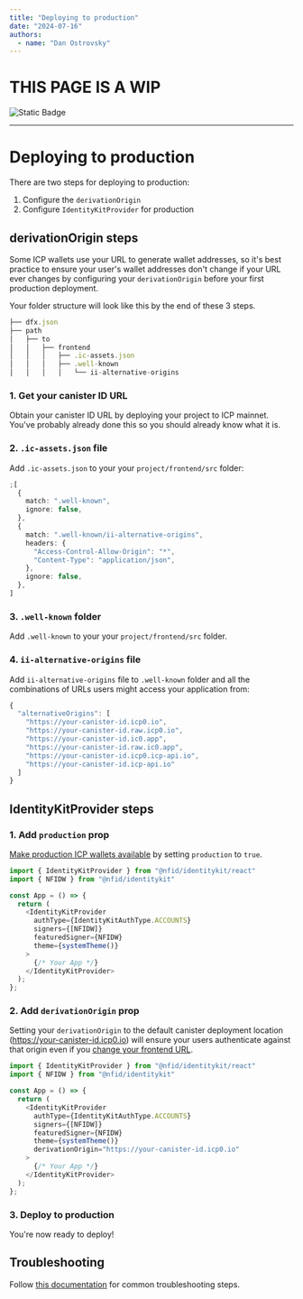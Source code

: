 ```yaml
---
title: "Deploying to production"
date: "2024-07-16"
authors:
  - name: "Dan Ostrovsky"
---
```


# THIS PAGE IS A WIP

![Static Badge](https://img.shields.io/badge/status-wip-red)

---

# Deploying to production

There are two steps for deploying to production:

1. Configure the `derivationOrigin`
2. Configure `IdentityKitProvider` for production

## derivationOrigin steps

Some ICP wallets use your URL to generate wallet addresses, so it's best practice to ensure your
user's wallet addresses don't change if your URL ever changes by configuring your `derivationOrigin`
before your first production deployment.

Your folder structure will look like this by the end of these 3 steps.

```typescript
├── dfx.json
├── path
│   ├── to
│   │   ├── frontend
│   │   │   ├── .ic-assets.json
│   │   │   ├── .well-known
│   │   │   │   └── ii-alternative-origins
```

### 1. Get your canister ID URL

Obtain your canister ID URL by deploying your project to ICP mainnet. You've probably already done
this so you should already know what it is.

### 2. `.ic-assets.json` file

Add `.ic-assets.json` to your your `project/frontend/src` folder:

```typescript
;[
  {
    match: ".well-known",
    ignore: false,
  },
  {
    match: ".well-known/ii-alternative-origins",
    headers: {
      "Access-Control-Allow-Origin": "*",
      "Content-Type": "application/json",
    },
    ignore: false,
  },
]
```

### 3. `.well-known` folder

Add `.well-known` to your your `project/frontend/src` folder.

### 4. `ii-alternative-origins` file

Add `ii-alternative-origins` file to `.well-known` folder and all the combinations of URLs users
might access your application from:

```typescript
{
  "alternativeOrigins": [
    "https://your-canister-id.icp0.io",
    "https://your-canister-id.raw.icp0.io",
    "https://your-canister-id.ic0.app",
    "https://your-canister-id.raw.ic0.app",
    "https://your-canister-id.icp0.icp-api.io",
    "https://your-canister-id.icp-api.io"
  ]
}
```

## IdentityKitProvider steps

### 1. Add `production` prop

[Make production ICP wallets available](/miscellaneous/local-development) by setting `production` to
`true`.

```typescript
import { IdentityKitProvider } from "@nfid/identitykit/react"
import { NFIDW } from "@nfid/identitykit"

const App = () => {
  return (
    <IdentityKitProvider
      authType={IdentityKitAuthType.ACCOUNTS}
      signers={[NFIDW]}
      featuredSigner={NFIDW}
      theme={systemTheme()}
    >
      {/* Your App */}
    </IdentityKitProvider>
  );
};
```

### 2. Add `derivationOrigin` prop

Setting your `derivationOrigin` to the default canister deployment location
(https://your-canister-id.icp0.io) will ensure your users authenticate against that origin even if
you [change your frontend URL](./configuring-custom-domain).

```typescript
import { IdentityKitProvider } from "@nfid/identitykit/react"
import { NFIDW } from "@nfid/identitykit"

const App = () => {
  return (
    <IdentityKitProvider
      authType={IdentityKitAuthType.ACCOUNTS}
      signers={[NFIDW]}
      featuredSigner={NFIDW}
      theme={systemTheme()}
      derivationOrigin="https://your-canister-id.icp0.io"
    >
      {/* Your App */}
    </IdentityKitProvider>
  );
};
```

### 3. Deploy to production

You're now ready to deploy!

## Troubleshooting

Follow
[this documentation](https://internetcomputer.org/docs/current/developer-docs/identity/internet-identity/alternative-origins)
for common troubleshooting steps.
